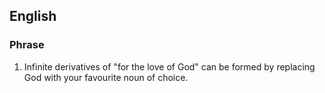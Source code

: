 ==English==
===Phrase===
#Infinite derivatives of "for the love of God" can be formed by replacing God with your favourite noun of choice.